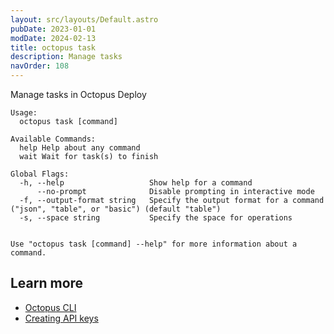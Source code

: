 ```yaml
---
layout: src/layouts/Default.astro
pubDate: 2023-01-01
modDate: 2024-02-13
title: octopus task
description: Manage tasks
navOrder: 108
---
```


Manage tasks in Octopus Deploy

```
Usage:
  octopus task [command]

Available Commands:
  help Help about any command
  wait Wait for task(s) to finish

Global Flags:
  -h, --help                   Show help for a command
      --no-prompt              Disable prompting in interactive mode
  -f, --output-format string   Specify the output format for a command ("json", "table", or "basic") (default "table")
  -s, --space string           Specify the space for operations


Use "octopus task [command] --help" for more information about a command.
```

## Learn more

- [Octopus CLI](/docs/octopus-rest-api/cli)
- [Creating API keys](/docs/octopus-rest-api/how-to-create-an-api-key)